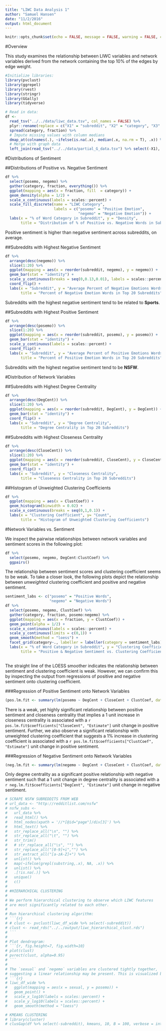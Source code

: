 ```yaml
---
title: "LIWC Data Analysis 1"
author: "Samuel Hansen"
date: "11/2/2016"
output: html_document
---
```


```r
knitr::opts_chunk$set(echo = FALSE, message = FALSE, warning = FALSE, cache = TRUE)
```

#Overview

This study examines the relationship between LIWC variables and network 
variables derived from the network containing the top 10% of the edges by 
edge weight. 

```r
#Initialize libraries:
library(pvclust)
library(ggrepel)
library(rvest)
library(stringr)
library(GGally)
library(tidyverse)
```

```r
# Read in data: 
df <- 
  read_tsv("../../data/liwc_data.tsv", col_names = FALSE) %>%
  plyr::rename(replace = c("X1" = "subreddit", "X2" = "category", "X3" = "fraction")) %>%
  spread(category, fraction) %>%
  # Impute missing values with column medians 
  dmap_at(colnames(.), ~ifelse(is.na(.x), median(.x, na.rm = T), .x)) %>%
  # Merge with graph data  
  left_join(read_tsv("../../data/partial_G_data.tsv") %>% select(-X1), by = "subreddit")
```

#Distributions of Sentiment 

##Distributions of Positive vs. Negative Sentiment
```r
df %>%
  select(posemo, negemo) %>%
  gather(category, fraction, everything()) %>%
  ggplot(mapping = aes(x = fraction, fill  = category)) +
  geom_density(alpha = 1/2) +
  scale_x_continuous(labels = scales::percent) +
  scale_fill_discrete(name = "LIWC Category",
                      labels = c("posemo" = "Positive Emotion",
                                 "negemo" = "Negative Emotion")) + 
  labs(x = "% of Word Category in Subreddit", y = "Density", 
       title = "Distribution of % of Positive vs. Negative Words in Subreddits")
```

Positive sentiment is higher than negative sentiment across subreddits,
on average. 

##Subreddits with Highest Negative Sentiment 
```r
df %>% 
  arrange(desc(negemo)) %>%
  slice(1:20) %>%
  ggplot(mapping = aes(x = reorder(subreddit, negemo), y = negemo)) +
  geom_bar(stat = "identity") +
  scale_y_continuous(breaks = seq(0,0.13,0.01), labels = scales::percent) +
  coord_flip() +
  labs(x = "Subreddit", y = "Average Percent of Negative Emotions Words",
       title = "Percent of Negative Emotion Words in Top 20 Subreddits")
```

Subreddits with the highest negative sentiment tend to be related to **Sports**.

##Subreddits with Highest Positive Sentiment 
```r
df %>% 
  arrange(desc(posemo)) %>%
  slice(1:20) %>%
  ggplot(mapping = aes(x = reorder(subreddit, posemo), y = posemo)) +
  geom_bar(stat = "identity") +
  scale_y_continuous(labels = scales::percent) +
  coord_flip() +
  labs(x = "Subreddit", y = "Average Percent of Positive Emotions Words",
       title = "Percent of Positive Emotion Words in Top 20 Subreddits")
```

Subreddits with the highest negative sentiment tend to be **NSFW**. 

#Distribution of Network Variables 

##Subreddits with Highest Degree Centrality
```r
df %>% 
  arrange(desc(DegCent)) %>%
  slice(1:20) %>%
  ggplot(mapping = aes(x = reorder(subreddit, DegCent), y = DegCent)) +
  geom_bar(stat = "identity") +
  coord_flip() +
  labs(x = "Subreddit", y = "Degree Centrality",
       title = "Degree Centrality in Top 20 Subreddits")
```

##Subreddits with Highest Closeness Centrality
```r
df %>% 
  arrange(desc(CloseCent)) %>%
  slice(1:20) %>%
  ggplot(mapping = aes(x = reorder(subreddit, CloseCent), y = CloseCent)) +
  geom_bar(stat = "identity") +
  coord_flip() +
  labs(x = "Subreddit", y = "Closeness Centrality",
       title = "Closeness Centrality in Top 20 Subreddits")
```

##Histogram of Unweighted Clustering Coefficients
```r
df %>%
  ggplot(mapping = aes(x = ClustCoef)) +
  geom_histogram(binwidth = 0.02) +
  scale_x_continuous(breaks = seq(0,1,0.1)) + 
  labs(x = "Clustering Coefficient", y= "Count", 
       title = "Histogram of Unweighted Clustering Coefficients")
```

#Network Variables vs. Sentiment 

We inspect the pairwise relationships between network variables and 
sentiment scores in the following plot:
```r
df %>%
  select(posemo, negemo, DegCent:ClustCoef) %>%
  ggpairs()
```

The relationship between sentiment scores and clustering coefficient
seems to be weak. To take a closer look, the following plots depict the relationship between *unweighted* clustering coefficient and positive and negative sentiment. 
```r
sentiment_labs <- c("posemo" = "Positive Words",
                    "negemo" = "Negative Words")
df %>%
  select(posemo, negemo, ClustCoef) %>%
  gather(category, fraction, posemo:negemo) %>%
  ggplot(mapping = aes(x = fraction, y = ClustCoef)) +
  geom_point(alpha = 1/2) +
  scale_x_continuous(labels = scales::percent) +
  scale_y_continuous(limits = c(0,1)) +
  geom_smooth(method = "loess") +
  facet_grid(category~., labeller = labeller(category = sentiment_labs)) +
  labs(x = "% of Word Category in Subreddit", y = "Clustering Coefficient",
       title = "Positive & Negative Sentiment vs. Clustering Coefficient") 
  
```

The straight line of the LOESS smoother indicates the relationship
between sentiment and clustering coefficient is weak. However, we can confirm
this by inspecting the output from regressions of positive and negative 
sentiment onto clustering coefficient. 

###Regression of Positive Sentiment onto Network Variables 
```r
(pos.lm.fit <- summary(lm(posemo ~ DegCent + CloseCent + ClustCoef, data = df)))
```

There is a weak, yet highly significant relationship between positive 
sentiment and closeness centrality that implies a 1 unit increase in 
closeness centrality is associated with a 
`r pos.lm.fit$coefficients["CloseCent", "Estimate"]`
unit change in positive sentiment. Further, we also observe a significant
relationship with unweighted clustering coefficient that suggests a 1% increase
in clustering coefficient is associated with a 
`r pos.lm.fit$coefficients["ClustCoef", "Estimate"]`
unit change in positive sentiment. 

###Regression of Negative Sentiment onto Network Variables 
```r
(neg.lm.fit <- summary(lm(negemo ~ DegCent + CloseCent + ClustCoef, data = df)))
```

Only degree centrality as a significant positive relationship with negative 
sentiment such that a 1 unit change in degree centrality is associated with
a `r neg.lm.fit$coefficients["DegCent", "Estimate"]` unit change in negative sentiment. 

```r
# SCRAPE NSFW SUBREDDITS FROM WEB
# url_data <- "http://redditlist.com/nsfw"
# nsfw_subs <- 
#   url_data %>%
#   read_html() %>% 
#   html_nodes(xpath = '//*[@id="page"]/div[3]') %>% 
#   html_text() %>%
#   str_replace_all("\n", "") %>%
#   str_replace_all("\t", "") %>%
#   str_trim()
#   # str_replace_all("\s", "") %>%
#   str_replace_all("[0-9]+i","") %>%
#   str_extract_all("[a-zA-Z]+") %>%
#   unlist() %>%
#   map(~ifelse(grepl(substring,.x), NA, .x)) %>%
#   unlist() %>%
#   .[!is.na(.)] %>%
#   unique()
#   c()
# 
# #HIERARCHICAL CLUSTERING  
# 
# We perform hierarchical clustering to observe which LIWC features
# are most significantly related to each other. 
# 
# Run hierarchical clustering algorithm: 
# ```{r}
# # clust <- pvclust(liwc_df_wide %>% select(-subreddit))
# clust <- read_rds("../../output/liwc_hierarchical_clust.rds")
# ```
# 
# Plot dendrogram:
# ```{r, fig.height=7, fig.width=10}
# plot(clust)
# pvrect(clust, alpha=0.95)
# ```
# 
# The `sexual` and `negemo` variables are clustered tightly together,
# suggesting a linear relationship may be present. This is visualized below:
# ```{r}
# liwc_df_wide %>%
#   ggplot(mapping = aes(x = sexual, y = posemo)) +
#   geom_point() +
#   scale_x_log10(labels = scales::percent) +
#   scale_y_log10(labels = scales::percent) +
#   geom_smooth(method = "loess")

# KMEANS CLUSTERING 
# library(cluster)
# clusGap(df %>% select(-subreddit), kmeans, 10, B = 100, verbose = interactive())
```
